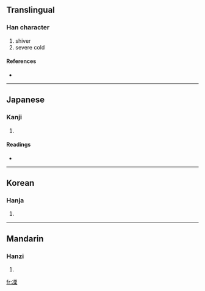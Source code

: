 ==Translingual==

===Han character===
{{Han char|rn=15|rad=冫|as=10|sn=12|four=|canj=戈一一田木 (IMMWD)}}

# shiver
# severe cold

====References====
* {{Han ref|kx=0133.130|dkj=01687|dj=0297.210|hdz=10300.010|uh=51D3|ud=20947}}

----

==Japanese==

===Kanji===
{{ja-kanji|grade=|rs=冫10}}

# {{defn|Japanese}}

====Readings====
* {{ja-readings|on=[[りつ]] (ritsu), [[りち]] (richi)|kun=[[さむいさま]] (samuisama)}}

----

==Korean==

===Hanja===
{{ko-hanja|hangeul=율|rv=yul|mr=yul}}

# {{defn|Korean}}

----

==Mandarin==

===Hanzi===
{{cmn-hanzi|pin=[[lì]] ([[li4]])|wg=li<sup>4</sup>}}

# {{defn|Mandarin}}

[[fr:凓]]